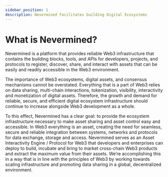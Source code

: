 ```yaml
---
sidebar_position: 1
description: Nevermined facilitates building Digital Ecosystems
---
```


# What is Nevermined?

Nevermined is a platform that provides reliable Web3 infrastructure that contains the building blocks, tools, and APIs for developers, projects, and protocols to register, discover, share, and interact with assets that can be easily and readily accessible in the Web3 environment.

The importance of Web3 ecosystems, digital assets, and consensus mechanisms cannot be overstated. Everything that is a part of Web3 relies on data sharing, multi-chain interactions, tokenization, visibility, interactivity and monetization of digital assets. Therefore, the growth and demand for reliable, secure, and efficient digital ecosystem infrastructure should continue to increase alongside Web3 development as a whole.

To this effect, Nevermined has a clear goal: to provide the ecosystem infrastructure necessary to make asset sharing and asset control easy and accessible. In  Web3 everything is an asset, creating the need for seamless, secure and reliable integration between systems, networks and protocols for data exchange, storage and access. Nevermined serves as an Asset Interactivity Engine / Protocol for Web3 that developers and enterprises can deploy to build, incubate and bring to market cross-chain Web3 products and extract the maximum value from their assets. We’re accomplishing this in a way that is in line with the principles of Web3 by working towards scaling infrastructure and promoting data sharing in a global, decentralized environment.


<DocCardList />
